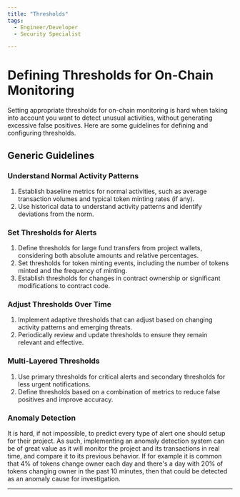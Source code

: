 ```yaml
---
title: "Thresholds"
tags:
  - Engineer/Developer
  - Security Specialist

---
```



<TagProvider>
<TagFilter />

# Defining Thresholds for On-Chain Monitoring

<TagList tags={frontmatter.tags} />
<AttributionList contributors={frontmatter.contributors} />

Setting appropriate thresholds for on-chain monitoring is hard when taking into account you want to detect unusual activities, without generating excessive false positives. Here are some guidelines for defining and configuring thresholds.

## Generic Guidelines

### Understand Normal Activity Patterns

1. Establish baseline metrics for normal activities, such as average transaction volumes and typical token minting rates (if any).
2. Use historical data to understand activity patterns and identify deviations from the norm.

### Set Thresholds for Alerts

1. Define thresholds for large fund transfers from project wallets, considering both absolute amounts and relative percentages.
2. Set thresholds for token minting events, including the number of tokens minted and the frequency of minting.
3. Establish thresholds for changes in contract ownership or significant modifications to contract code.

### Adjust Thresholds Over Time

1. Implement adaptive thresholds that can adjust based on changing activity patterns and emerging threats.
2. Periodically review and update thresholds to ensure they remain relevant and effective.

### Multi-Layered Thresholds

1. Use primary thresholds for critical alerts and secondary thresholds for less urgent notifications.
2. Define thresholds based on a combination of metrics to reduce false positives and improve accuracy.

### Anomaly Detection

It is hard, if not impossible, to predict every type of alert one should setup for their project. As such, implementing an anomaly detection system can be of great value as it will monitor the project and its transactions in real time, and compare it to its previous behavior. If for example it is common that 4% of tokens change owner each day and there's a day with 20% of tokens changing owner in the past 10 minutes, then that could be detected as an anomaly cause for investigation.

---

</TagProvider>
<ContributeFooter />